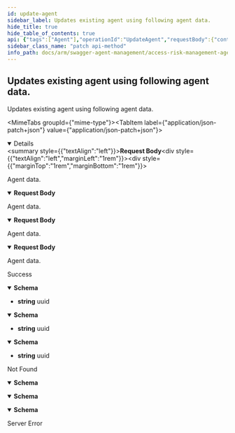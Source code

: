 ```yaml
---
id: update-agent
sidebar_label: Updates existing agent using following agent data.
hide_title: true
hide_table_of_contents: true
api: {"tags":["Agent"],"operationId":"UpdateAgent","requestBody":{"content":{"application/json-patch+json":{"schema":{"required":["hostName","platform","agentVersion","wrapperVersion"],"type":"object","properties":{"id":{"format":"uuid","description":"Identifier of the agent entity.","type":"string"},"customerId":{"format":"uuid","description":"Identifier of the customer.","type":"string"},"hostName":{"description":"Name of the machine where agent is installed.","type":"string"},"platform":{"description":"Platform information, like win7-x64 or so.","type":"string"},"agentVersion":{"description":"Version of the agent.","type":"string"},"wrapperVersion":{"description":"Version of the wrapper.","type":"string"}}}},"application/json":{"schema":{"required":["hostName","platform","agentVersion","wrapperVersion"],"type":"object","properties":{"id":{"format":"uuid","description":"Identifier of the agent entity.","type":"string"},"customerId":{"format":"uuid","description":"Identifier of the customer.","type":"string"},"hostName":{"description":"Name of the machine where agent is installed.","type":"string"},"platform":{"description":"Platform information, like win7-x64 or so.","type":"string"},"agentVersion":{"description":"Version of the agent.","type":"string"},"wrapperVersion":{"description":"Version of the wrapper.","type":"string"}}}},"text/json":{"schema":{"required":["hostName","platform","agentVersion","wrapperVersion"],"type":"object","properties":{"id":{"format":"uuid","description":"Identifier of the agent entity.","type":"string"},"customerId":{"format":"uuid","description":"Identifier of the customer.","type":"string"},"hostName":{"description":"Name of the machine where agent is installed.","type":"string"},"platform":{"description":"Platform information, like win7-x64 or so.","type":"string"},"agentVersion":{"description":"Version of the agent.","type":"string"},"wrapperVersion":{"description":"Version of the wrapper.","type":"string"}}}},"application/*+json":{"schema":{"required":["hostName","platform","agentVersion","wrapperVersion"],"type":"object","properties":{"id":{"format":"uuid","description":"Identifier of the agent entity.","type":"string"},"customerId":{"format":"uuid","description":"Identifier of the customer.","type":"string"},"hostName":{"description":"Name of the machine where agent is installed.","type":"string"},"platform":{"description":"Platform information, like win7-x64 or so.","type":"string"},"agentVersion":{"description":"Version of the agent.","type":"string"},"wrapperVersion":{"description":"Version of the wrapper.","type":"string"}}}}},"description":"Agent data."},"responses":{"200":{"description":"Success","content":{"text/plain":{"schema":{"format":"uuid","type":"string"}},"application/json":{"schema":{"format":"uuid","type":"string"}},"text/json":{"schema":{"format":"uuid","type":"string"}}}},"404":{"description":"Not Found","content":{"text/plain":{"schema":{"type":"object","properties":{"type":{"type":"string"},"title":{"type":"string"},"status":{"format":"int32","type":"integer"},"detail":{"type":"string"},"instance":{"type":"string"}},"additionalProperties":{"type":"object"}}},"application/json":{"schema":{"type":"object","properties":{"type":{"type":"string"},"title":{"type":"string"},"status":{"format":"int32","type":"integer"},"detail":{"type":"string"},"instance":{"type":"string"}},"additionalProperties":{"type":"object"}}},"text/json":{"schema":{"type":"object","properties":{"type":{"type":"string"},"title":{"type":"string"},"status":{"format":"int32","type":"integer"},"detail":{"type":"string"},"instance":{"type":"string"}},"additionalProperties":{"type":"object"}}}}},"500":{"description":"Server Error"}},"description":"Updates existing agent using following agent data.","method":"patch","path":"/api/agent","jsonRequestBodyExample":{"id":"3fa85f64-5717-4562-b3fc-2c963f66afa6","customerId":"3fa85f64-5717-4562-b3fc-2c963f66afa6","hostName":"string","platform":"string","agentVersion":"string","wrapperVersion":"string"},"info":{"version":"v1","title":"Access Risk Management Agent Management Service"},"postman":{"name":"Updates existing agent using following agent data.","description":{"type":"text/plain"},"url":{"path":["api","agent"],"host":["{{baseUrl}}"],"query":[],"variable":[]},"header":[{"key":"Content-Type","value":"application/json"},{"key":"Accept","value":"text/plain"}],"method":"PATCH","body":{"mode":"raw","raw":"\"\"","options":{"raw":{"language":"json"}}}}}
sidebar_class_name: "patch api-method"
info_path: docs/arm/swagger-agent-management/access-risk-management-agent-management-service
---
```



## Updates existing agent using following agent data.



Updates existing agent using following agent data.

<MimeTabs groupId={"mime-type"}><TabItem label={"application/json-patch+json"} value={"application/json-patch+json"}><details style={{}} data-collapsed={false} open={true}><summary style={{"textAlign":"left"}}><strong>Request Body</strong></summary><div style={{"textAlign":"left","marginLeft":"1rem"}}><div style={{"marginTop":"1rem","marginBottom":"1rem"}}>

Agent data.

</div></div><ul style={{"marginLeft":"1rem"}}><SchemaItem collapsible={false} name={"id"} required={false} schemaDescription={"Identifier of the agent entity."} schemaName={"uuid"} qualifierMessage={undefined} defaultValue={undefined}></SchemaItem><SchemaItem collapsible={false} name={"customerId"} required={false} schemaDescription={"Identifier of the customer."} schemaName={"uuid"} qualifierMessage={undefined} defaultValue={undefined}></SchemaItem><SchemaItem collapsible={false} name={"hostName"} required={true} schemaDescription={"Name of the machine where agent is installed."} schemaName={"string"} qualifierMessage={undefined} defaultValue={undefined}></SchemaItem><SchemaItem collapsible={false} name={"platform"} required={true} schemaDescription={"Platform information, like win7-x64 or so."} schemaName={"string"} qualifierMessage={undefined} defaultValue={undefined}></SchemaItem><SchemaItem collapsible={false} name={"agentVersion"} required={true} schemaDescription={"Version of the agent."} schemaName={"string"} qualifierMessage={undefined} defaultValue={undefined}></SchemaItem><SchemaItem collapsible={false} name={"wrapperVersion"} required={true} schemaDescription={"Version of the wrapper."} schemaName={"string"} qualifierMessage={undefined} defaultValue={undefined}></SchemaItem></ul></details></TabItem><TabItem label={"application/json"} value={"application/json"}><details style={{}} data-collapsed={false} open={true}><summary style={{"textAlign":"left"}}><strong>Request Body</strong></summary><div style={{"textAlign":"left","marginLeft":"1rem"}}><div style={{"marginTop":"1rem","marginBottom":"1rem"}}>

Agent data.

</div></div><ul style={{"marginLeft":"1rem"}}><SchemaItem collapsible={false} name={"id"} required={false} schemaDescription={"Identifier of the agent entity."} schemaName={"uuid"} qualifierMessage={undefined} defaultValue={undefined}></SchemaItem><SchemaItem collapsible={false} name={"customerId"} required={false} schemaDescription={"Identifier of the customer."} schemaName={"uuid"} qualifierMessage={undefined} defaultValue={undefined}></SchemaItem><SchemaItem collapsible={false} name={"hostName"} required={true} schemaDescription={"Name of the machine where agent is installed."} schemaName={"string"} qualifierMessage={undefined} defaultValue={undefined}></SchemaItem><SchemaItem collapsible={false} name={"platform"} required={true} schemaDescription={"Platform information, like win7-x64 or so."} schemaName={"string"} qualifierMessage={undefined} defaultValue={undefined}></SchemaItem><SchemaItem collapsible={false} name={"agentVersion"} required={true} schemaDescription={"Version of the agent."} schemaName={"string"} qualifierMessage={undefined} defaultValue={undefined}></SchemaItem><SchemaItem collapsible={false} name={"wrapperVersion"} required={true} schemaDescription={"Version of the wrapper."} schemaName={"string"} qualifierMessage={undefined} defaultValue={undefined}></SchemaItem></ul></details></TabItem><TabItem label={"text/json"} value={"text/json"}><details style={{}} data-collapsed={false} open={true}><summary style={{"textAlign":"left"}}><strong>Request Body</strong></summary><div style={{"textAlign":"left","marginLeft":"1rem"}}><div style={{"marginTop":"1rem","marginBottom":"1rem"}}>

Agent data.

</div></div><ul style={{"marginLeft":"1rem"}}><SchemaItem collapsible={false} name={"id"} required={false} schemaDescription={"Identifier of the agent entity."} schemaName={"uuid"} qualifierMessage={undefined} defaultValue={undefined}></SchemaItem><SchemaItem collapsible={false} name={"customerId"} required={false} schemaDescription={"Identifier of the customer."} schemaName={"uuid"} qualifierMessage={undefined} defaultValue={undefined}></SchemaItem><SchemaItem collapsible={false} name={"hostName"} required={true} schemaDescription={"Name of the machine where agent is installed."} schemaName={"string"} qualifierMessage={undefined} defaultValue={undefined}></SchemaItem><SchemaItem collapsible={false} name={"platform"} required={true} schemaDescription={"Platform information, like win7-x64 or so."} schemaName={"string"} qualifierMessage={undefined} defaultValue={undefined}></SchemaItem><SchemaItem collapsible={false} name={"agentVersion"} required={true} schemaDescription={"Version of the agent."} schemaName={"string"} qualifierMessage={undefined} defaultValue={undefined}></SchemaItem><SchemaItem collapsible={false} name={"wrapperVersion"} required={true} schemaDescription={"Version of the wrapper."} schemaName={"string"} qualifierMessage={undefined} defaultValue={undefined}></SchemaItem></ul></details></TabItem><TabItem label={"application/*+json"} value={"application/*+json"}><details style={{}} data-collapsed={false} open={true}><summary style={{"textAlign":"left"}}><strong>Request Body</strong></summary><div style={{"textAlign":"left","marginLeft":"1rem"}}><div style={{"marginTop":"1rem","marginBottom":"1rem"}}>

Agent data.

</div></div><ul style={{"marginLeft":"1rem"}}><SchemaItem collapsible={false} name={"id"} required={false} schemaDescription={"Identifier of the agent entity."} schemaName={"uuid"} qualifierMessage={undefined} defaultValue={undefined}></SchemaItem><SchemaItem collapsible={false} name={"customerId"} required={false} schemaDescription={"Identifier of the customer."} schemaName={"uuid"} qualifierMessage={undefined} defaultValue={undefined}></SchemaItem><SchemaItem collapsible={false} name={"hostName"} required={true} schemaDescription={"Name of the machine where agent is installed."} schemaName={"string"} qualifierMessage={undefined} defaultValue={undefined}></SchemaItem><SchemaItem collapsible={false} name={"platform"} required={true} schemaDescription={"Platform information, like win7-x64 or so."} schemaName={"string"} qualifierMessage={undefined} defaultValue={undefined}></SchemaItem><SchemaItem collapsible={false} name={"agentVersion"} required={true} schemaDescription={"Version of the agent."} schemaName={"string"} qualifierMessage={undefined} defaultValue={undefined}></SchemaItem><SchemaItem collapsible={false} name={"wrapperVersion"} required={true} schemaDescription={"Version of the wrapper."} schemaName={"string"} qualifierMessage={undefined} defaultValue={undefined}></SchemaItem></ul></details></TabItem></MimeTabs><div><ApiTabs><TabItem label={"200"} value={"200"}><div>

Success

</div><div><MimeTabs groupId={"mime-type"}><TabItem label={"text/plain"} value={"text/plain"}><SchemaTabs groupId={"schema-tabs"}><TabItem label={"Schema"} value={"Schema"}><details style={{}} data-collapsed={false} open={true}><summary style={{"textAlign":"left"}}><strong>Schema</strong></summary><div style={{"textAlign":"left","marginLeft":"1rem"}}></div><ul style={{"marginLeft":"1rem"}}><li><div><strong>string</strong><span style={{"opacity":"0.6"}}> uuid</span></div></li></ul></details></TabItem></SchemaTabs></TabItem><TabItem label={"application/json"} value={"application/json"}><SchemaTabs groupId={"schema-tabs"}><TabItem label={"Schema"} value={"Schema"}><details style={{}} data-collapsed={false} open={true}><summary style={{"textAlign":"left"}}><strong>Schema</strong></summary><div style={{"textAlign":"left","marginLeft":"1rem"}}></div><ul style={{"marginLeft":"1rem"}}><li><div><strong>string</strong><span style={{"opacity":"0.6"}}> uuid</span></div></li></ul></details></TabItem></SchemaTabs></TabItem><TabItem label={"text/json"} value={"text/json"}><SchemaTabs groupId={"schema-tabs"}><TabItem label={"Schema"} value={"Schema"}><details style={{}} data-collapsed={false} open={true}><summary style={{"textAlign":"left"}}><strong>Schema</strong></summary><div style={{"textAlign":"left","marginLeft":"1rem"}}></div><ul style={{"marginLeft":"1rem"}}><li><div><strong>string</strong><span style={{"opacity":"0.6"}}> uuid</span></div></li></ul></details></TabItem></SchemaTabs></TabItem></MimeTabs></div></TabItem><TabItem label={"404"} value={"404"}><div>

Not Found

</div><div><MimeTabs groupId={"mime-type"}><TabItem label={"text/plain"} value={"text/plain"}><SchemaTabs groupId={"schema-tabs"}><TabItem label={"Schema"} value={"Schema"}><details style={{}} data-collapsed={false} open={true}><summary style={{"textAlign":"left"}}><strong>Schema</strong></summary><div style={{"textAlign":"left","marginLeft":"1rem"}}></div><ul style={{"marginLeft":"1rem"}}><SchemaItem collapsible={false} name={"type"} required={false} schemaDescription={undefined} schemaName={"string"} qualifierMessage={undefined} defaultValue={undefined}></SchemaItem><SchemaItem collapsible={false} name={"title"} required={false} schemaDescription={undefined} schemaName={"string"} qualifierMessage={undefined} defaultValue={undefined}></SchemaItem><SchemaItem collapsible={false} name={"status"} required={false} schemaDescription={undefined} schemaName={"int32"} qualifierMessage={undefined} defaultValue={undefined}></SchemaItem><SchemaItem collapsible={false} name={"detail"} required={false} schemaDescription={undefined} schemaName={"string"} qualifierMessage={undefined} defaultValue={undefined}></SchemaItem><SchemaItem collapsible={false} name={"instance"} required={false} schemaDescription={undefined} schemaName={"string"} qualifierMessage={undefined} defaultValue={undefined}></SchemaItem></ul></details></TabItem></SchemaTabs></TabItem><TabItem label={"application/json"} value={"application/json"}><SchemaTabs groupId={"schema-tabs"}><TabItem label={"Schema"} value={"Schema"}><details style={{}} data-collapsed={false} open={true}><summary style={{"textAlign":"left"}}><strong>Schema</strong></summary><div style={{"textAlign":"left","marginLeft":"1rem"}}></div><ul style={{"marginLeft":"1rem"}}><SchemaItem collapsible={false} name={"type"} required={false} schemaDescription={undefined} schemaName={"string"} qualifierMessage={undefined} defaultValue={undefined}></SchemaItem><SchemaItem collapsible={false} name={"title"} required={false} schemaDescription={undefined} schemaName={"string"} qualifierMessage={undefined} defaultValue={undefined}></SchemaItem><SchemaItem collapsible={false} name={"status"} required={false} schemaDescription={undefined} schemaName={"int32"} qualifierMessage={undefined} defaultValue={undefined}></SchemaItem><SchemaItem collapsible={false} name={"detail"} required={false} schemaDescription={undefined} schemaName={"string"} qualifierMessage={undefined} defaultValue={undefined}></SchemaItem><SchemaItem collapsible={false} name={"instance"} required={false} schemaDescription={undefined} schemaName={"string"} qualifierMessage={undefined} defaultValue={undefined}></SchemaItem></ul></details></TabItem></SchemaTabs></TabItem><TabItem label={"text/json"} value={"text/json"}><SchemaTabs groupId={"schema-tabs"}><TabItem label={"Schema"} value={"Schema"}><details style={{}} data-collapsed={false} open={true}><summary style={{"textAlign":"left"}}><strong>Schema</strong></summary><div style={{"textAlign":"left","marginLeft":"1rem"}}></div><ul style={{"marginLeft":"1rem"}}><SchemaItem collapsible={false} name={"type"} required={false} schemaDescription={undefined} schemaName={"string"} qualifierMessage={undefined} defaultValue={undefined}></SchemaItem><SchemaItem collapsible={false} name={"title"} required={false} schemaDescription={undefined} schemaName={"string"} qualifierMessage={undefined} defaultValue={undefined}></SchemaItem><SchemaItem collapsible={false} name={"status"} required={false} schemaDescription={undefined} schemaName={"int32"} qualifierMessage={undefined} defaultValue={undefined}></SchemaItem><SchemaItem collapsible={false} name={"detail"} required={false} schemaDescription={undefined} schemaName={"string"} qualifierMessage={undefined} defaultValue={undefined}></SchemaItem><SchemaItem collapsible={false} name={"instance"} required={false} schemaDescription={undefined} schemaName={"string"} qualifierMessage={undefined} defaultValue={undefined}></SchemaItem></ul></details></TabItem></SchemaTabs></TabItem></MimeTabs></div></TabItem><TabItem label={"500"} value={"500"}><div>

Server Error

</div><div></div></TabItem></ApiTabs></div>
      